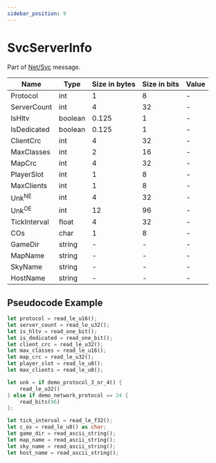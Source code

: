 ```yaml
---
sidebar_position: 9
---
```


# SvcServerInfo

Part of [Net/Svc](../netsvc) message.

<!-- @dem-gen-begin:SvcServerInfo -->
| Name | Type | Size in bytes | Size in bits | Value |
| --- | --- | --- | --- | --- |
| Protocol | int | 1 | 8 | - |
| ServerCount | int | 4 | 32 | - |
| IsHltv | boolean | 0.125 | 1 | - |
| IsDedicated | boolean | 0.125 | 1 | - |
| ClientCrc | int | 4 | 32 | - |
| MaxClasses | int | 2 | 16 | - |
| MapCrc | int | 4 | 32 | - |
| PlayerSlot | int | 1 | 8 | - |
| MaxClients | int | 1 | 8 | - |
| Unk<sup title="New Engine">NE</sup> | int | 4 | 32 | - |
| Unk<sup title="Old Engine">OE</sup> | int | 12 | 96 | - |
| TickInterval | float | 4 | 32 | - |
| COs | char | 1 | 8 | - |
| GameDir | string | - | - | - |
| MapName | string | - | - | - |
| SkyName | string | - | - | - |
| HostName | string | - | - | - |

<!-- @dem-gen-end:SvcServerInfo -->

## Pseudocode Example

```rust
let protocol = read_le_u16();
let server_count = read_le_u32();
let is_hltv = read_one_bit();
let is_dedicated = read_one_bit();
let client_crc = read_le_u32();
let max_classes = read_le_u16();
let map_crc = read_le_u32();
let player_slot = read_le_u8();
let max_clients = read_le_u8();

let unk = if demo_protocol_3_or_4() {
    read_le_u32()
} else if demo_network_protocol == 24 {
    read_bits(96)
};

let tick_interval = read_le_f32();
let c_os = read_le_u8() as char;
let game_dir = read_ascii_string();
let map_name = read_ascii_string();
let sky_name = read_ascii_string();
let host_name = read_ascii_string();
```
